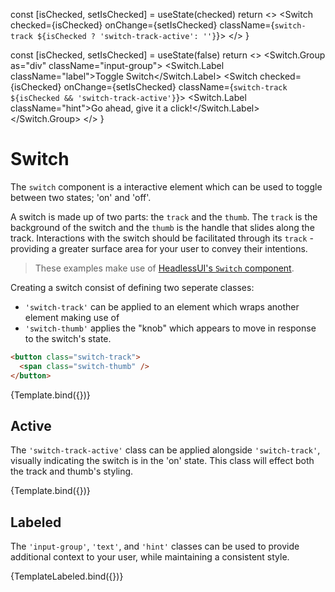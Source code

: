 
<Meta title="Components/Switch" />

  const [isChecked, setIsChecked] = useState(checked)
  return <>
    <Switch checked={isChecked} onChange={setIsChecked} className={`switch-track ${isChecked ? 'switch-track-active': ''}`}>
      <span aria-hidden="true" className="switch-thumb" />
    </Switch>
  </>
}

  const [isChecked, setIsChecked] = useState(false)
  return <>
    <Switch.Group as="div" className="input-group">
      <Switch.Label className="label">Toggle Switch</Switch.Label>
      <Switch checked={isChecked} onChange={setIsChecked} className={`switch-track ${isChecked && 'switch-track-active'}`}>
        <span aria-hidden="true" className="switch-thumb" />
      </Switch>
      <Switch.Label className="hint">Go ahead, give it a click!</Switch.Label>
    </Switch.Group>
  </>
}

# Switch

The `switch` component is a interactive element which can be used to toggle between two states; 'on' and 'off'.

A switch is made up of two parts: the `track` and the `thumb`. The `track` is the background of the switch and the `thumb` is the handle that slides along the track.
Interactions with the switch should be facilitated through its `track` - providing a greater surface area for your user to convey their intentions.

> These examples make use of [HeadlessUI's `Switch` component](https://headlessui.dev/react/switch).

Creating a switch consist of defining two seperate classes:

* `'switch-track'` can be applied to an element which wraps another element making use of
* `'switch-thumb'` applies the "knob" which appears to move in response to the switch's state.

```html
<button class="switch-track">
  <span class="switch-thumb" />
</button>
```

<Canvas>
  <Story name="Default">
    {Template.bind({})}
  </Story>
</Canvas>

## Active

The `'switch-track-active'` class can be applied alongside `'switch-track'`, visually indicating the switch is in the 'on' state.
This class will effect both the track and thumb's styling.

<Canvas>
  <Story args={{ checked: true }} name="Active">
    {Template.bind({})}
  </Story>
</Canvas>

## Labeled

The `'input-group'`, `'text'`, and `'hint'` classes can be used to provide additional context to your user, while maintaining a consistent style.

<Canvas>
  <Story name="Label">
    {TemplateLabeled.bind({})}
  </Story>
</Canvas>

